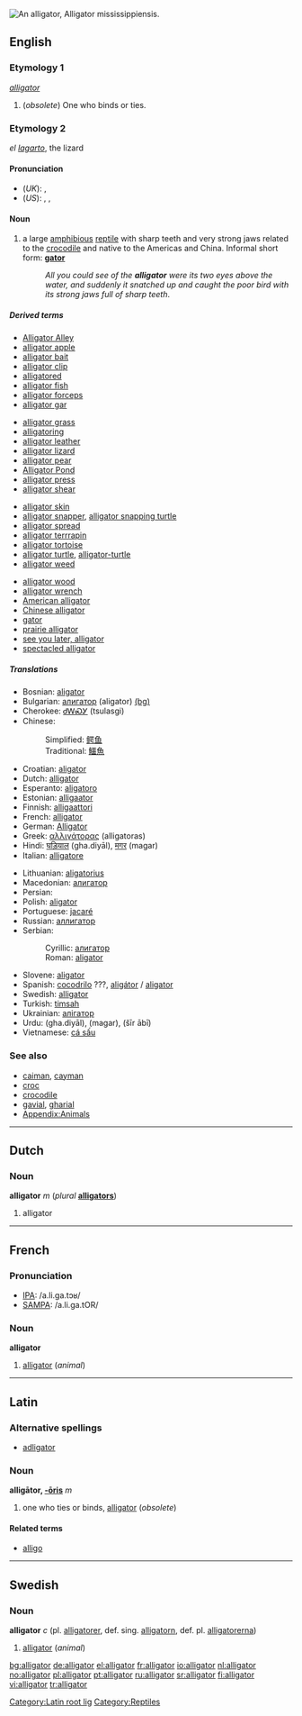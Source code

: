 {{See|Alligator}}
[[Image:Brookfield zoo fg06.jpg|thumb|right|An alligator, ''Alligator mississippiensis''.]]
{{wikipedia}}
==English==

===Etymology 1===
{{L.}} ''[[alligator#Latin|alligator]]''

# (''obsolete'') One who binds or ties.

===Etymology 2===
{{Sp.}} ''el [[lagarto]]'', the lizard

====Pronunciation====
*(''UK''): {{IPA|/ˈælɪgeɪtə/}}, {{SAMPA|/"{lIgeIt@/}}
*(''US''): {{AHD|ălʹĭ-gā-tər}}, {{IPA|/ˈælɪgeɪtɚ/}}, {{SAMPA|/"{lIgeIt@`/}}
{{rfap}}

====Noun====
{{en-noun}}

# a large [[amphibious]] [[reptile]] with sharp teeth and very strong jaws related to the [[crocodile]] and native to the Americas and China. Informal short form: '''[[gator]]'''
#:''All you could see of the '''alligator''' were its two eyes above the water, and suddenly it snatched up and caught the poor bird with its strong jaws full of sharp teeth''.

=====Derived terms=====
{{top4}}
*[[w:Alligator Alley|Alligator Alley]]
*[[alligator apple]]
*[[alligator bait]]
*[[alligator clip]]
*[[alligatored]]<!--adjective-->
*[[alligator fish]]
*[[alligator forceps]]
*[[alligator gar]]
{{mid4}}
*[[alligator grass]]
*[[alligatoring]]<!--noun-->
*[[alligator leather]]
*[[alligator lizard]]
*[[alligator pear]]
*[[w:Alligator Pond|Alligator Pond]]
*[[alligator press]]
*[[alligator shear]]
{{mid4}}
*[[alligator skin]]
*[[alligator snapper]], [[alligator snapping turtle]]
*[[alligator spread]]
*[[alligator terrrapin]]
*[[alligator tortoise]]
*[[alligator turtle]], [[alligator-turtle]]
*[[alligator weed]]
{{mid4}}
*[[alligator wood]]
*[[alligator wrench]]
*[[American alligator]]
*[[Chinese alligator]]
*[[gator]]
*[[prairie alligator]]
*[[see you later, alligator]]
*[[spectacled alligator]]
{{bottom}}

=====Translations=====
{{top}}
*Bosnian: [[aligator#Bosnian|aligator]] {{m}}
*Bulgarian: [[алигатор#Bulgarian|алигатор]] (aligator) {{m}} [[:bg:алигатор|(bg)]]
*Cherokee: [[ᏧᎳᏍᎩ]] (tsulasgi)
*Chinese:
*:Simplified: [[鳄鱼]]
*:Traditional: [[鱷魚]]
*Croatian: [[aligator#Croatian|aligator]] {{m}}
*Dutch: [[alligator#Dutch|alligator]] {{m}}
*Esperanto: [[aligatoro]]
*Estonian: [[alligaator]]
*Finnish: [[alligaattori]]
*French: [[alligator#French|alligator]] {{m}}
*German: [[Alligator]] {{m}}
*Greek: [[αλλιγάτορας]] (alligatoras)
*Hindi: [[घड़ियाल]] (gha.diyāl), [[मगर]] (magar)
*Italian: [[alligatore]] {{m}}
{{mid}}
*Lithuanian: [[aligatorius]] {{m}}
*Macedonian: [[алигатор]] {{m}}
*Persian: {{FAchar|[[تمساح]]}}
*Polish: [[aligator#Polish|aligator]] {{m}}
*Portuguese: [[jacaré]] {{m}}
*Russian: [[аллигатор]] {{m}}
*Serbian:
*:Cyrillic: [[алигатор#Serbian|алигатор]] {{m}}
*:Roman: [[aligator#Serbian|aligator]] {{m}}
*Slovene: [[aligator#Slovene|aligator]] {{m}}
*Spanish: [[cocodrilo]] {{m}} ???, [[aligátor]] / [[aligator]] {{m}}
*Swedish: [[alligator#Swedish|alligator]] {{c}}
*Turkish: [[timsah]]
*Ukrainian: [[алiгатор]] {{m}}
*Urdu: {{URchar|[[گھڑیال]]}} (gha.diyāl), {{URchar|[[مگر]]}} (magar), {{URchar|[[شیر ابی|شیر آبی]]}} (šīr ābī)
*Vietnamese: [[cá sấu]]
{{bottom}}

===See also===
*[[caiman]], [[cayman]]
*[[croc]]
*[[crocodile]]
*[[gavial]], [[gharial]]
*[[Appendix:Animals]]

----

==Dutch==

===Noun===
'''alligator''' ''m'' (''plural'' '''[[alligators]]''')

# alligator

----

==French==

===Pronunciation===
*[[w:IPA|IPA]]: /a.li.ɡa.tɔʁ/
*[[w:SAMPA|SAMPA]]: /a.li.ga.tOR/

===Noun===
'''alligator''' {{m}}

# [[#English|alligator]] (''animal'')

----

==Latin==

===Alternative spellings===
*[[adligator]]

===Noun===
'''alligātor, [[Wiktionary Appendix:Latin third declension|-ōris]]''' ''m''

# one who ties or binds, [[alligator#English|alligator]] (''obsolete'')

====Related terms====
*[[alligo]]

[[Category:Latin root lig]]

----

==Swedish==

===Noun===
'''alligator''' ''c'' (pl. [[alligatorer]], def. sing. [[alligatorn]], def. pl. [[alligatorerna]])

# [[#English|alligator]] (''animal'')

[[Category:Reptiles]]

[[bg:alligator]]
[[de:alligator]]
[[el:alligator]]
[[fr:alligator]]
[[io:alligator]]
[[nl:alligator]]
[[no:alligator]]
[[pl:alligator]]
[[pt:alligator]]
[[ru:alligator]]
[[sr:alligator]]
[[fi:alligator]]
[[vi:alligator]]
[[tr:alligator]]